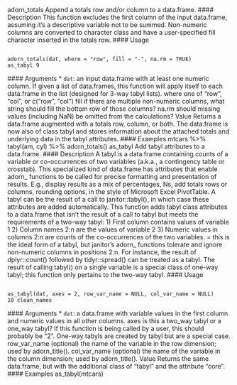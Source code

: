 
adorn_totals Append a totals row and/or column to a data.frame.
#### Description
This function excludes the first column of the input data.frame, assuming it’s a descriptive variable
not to be summed. Non-numeric columns are converted to character class and have a user-specified
fill character inserted in the totals row.
#### Usage <pre><code>
adorn_totals(dat, where = "row", fill = "-", na.rm = TRUE)
as_tabyl 9
</code></pre> #### Arguments
* ``dat``:  an input data.frame with at least one numeric column. If given a list of data.frames,
this function will apply itself to each data.frame in the list (designed for 3-way
tabyl lists).
where one of "row", "col", or c("row", "col")
fill if there are multiple non-numeric columns, what string should fill the bottom
row of those columns?
na.rm should missing values (including NaN) be omitted from the calculations?
Value
Returns a data.frame augmented with a totals row, column, or both. The data.frame is now also
of class tabyl and stores information about the attached totals and underlying data in the tabyl
attributes.
#### Examples
mtcars %>%
tabyl(am, cyl) %>%
adorn_totals()
as_tabyl Add tabyl attributes to a data.frame.
#### Description
A tabyl is a data.frame containing counts of a variable or co-occurrences of two variables (a.k.a., a
contingency table or crosstab). This specialized kind of data.frame has attributes that enable adorn_
functions to be called for precise formatting and presentation of results. E.g., display results as a
mix of percentages, Ns, add totals rows or columns, rounding options, in the style of Microsoft
Excel PivotTable.
A tabyl can be the result of a call to janitor::tabyl(), in which case these attributes are added
automatically. This function adds tabyl class attributes to a data.frame that isn’t the result of a call
to tabyl but meets the requirements of a two-way tabyl: 1) First column contains values of variable
1 2) Column names 2:n are the values of variable 2 3) Numeric values in columns 2:n are counts of
the co-occurrences of the two variables.*
* = this is the ideal form of a tabyl, but janitor’s adorn_ functions tolerate and ignore non-numeric
columns in positions 2:n.
For instance, the result of dplyr::count() followed by tidyr::spread() can be treated as a
tabyl.
The result of calling tabyl() on a single variable is a special class of one-way tabyl; this function
only pertains to the two-way tabyl.
#### Usage <pre><code>
as_tabyl(dat, axes = 2, row_var_name = NULL, col_var_name = NULL)
10 clean_names
</code></pre> #### Arguments
* ``dat``: a data.frame with variable values in the first column and numeric values in all
other columns.
axes is this a two_way tabyl or a one_way tabyl? If this function is being called by a
user, this should probably be "2". One-way tabyls are created by tabyl but are
a special case.
row_var_name (optional) the name of the variable in the row dimension; used by adorn_title().
col_var_name (optional) the name of the variable in the column dimension; used by adorn_title().
Value
Returns the same data.frame, but with the additional class of "tabyl" and the attribute "core".
#### Examples
as_tabyl(mtcars)
